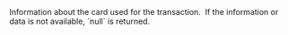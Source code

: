 
  

  

  

  

  

  
<ResponseField name="CardInfo" type="string" >    
Information about the card used for the transaction.   
If the information or data is not available, `null` is returned.   

<Expandable title="properties"><BINResponse />  
<IssuingBankResponse />  
<IssuerCountryCodeResponse />  
<Type2Response />  
<BrandResponse />  
<SubTypeResponse />  
  

</Expandable> 
</ResponseField>